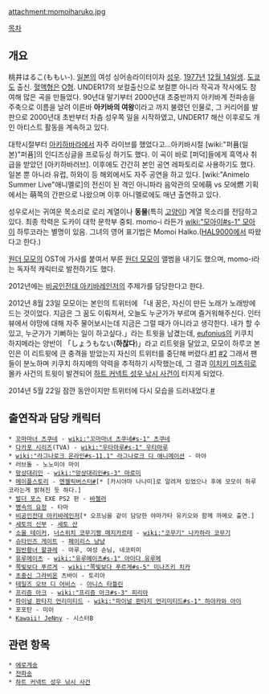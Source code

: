 attachment:momoiharuko.jpg

[[목차]]
== 개요 ==
桃井はるこ(ももい-). [[일본]]의 여성 싱어송라이터이자 [[성우]]. [[1977년]] [[12월 14일]]생. [[도쿄]]도 출신. [[혈액형]]은 [[O형]]. UNDER17의 보컬출신으로 보컬뿐 아니라 작곡과 작사에도 참여해 많은 곡을 만들었다. 90년대 말기부터 2000년대 초중반까지 아키바계 전파송을 주축으로 이름을 날려 이른바 '''아키바의 여왕'''이라고 까지 불렸던 인물로, 그 커리어를 발판으로 2000년대 초반부터 차츰 성우쪽 일을 시작하였고, UNDER17 해산 이후로도 개인 아티스트 활동을 계속하고 있다.

대학시절부터 [[아키하바라]]에서 자주 라이브를 했었다고...아키바시절 [wiki:"퍼퓸(일본)"퍼퓸]의 인디즈싱글을 프로듀싱 하기도 했다. 이 곡이 바로 [퍼덕]들에게 흑역사 취급을 받았던 [아키하바러브]. 이후에도 간간히 본인 공연 레파토리로 사용하기도 했다. 
일본 뿐 아니라 유럽, 하와이 등 해외에서도 자주 공연을 하고 있다. [wiki:"Animelo Summer Live"애니멜로]의 전신이 된 격인 아니파라 음악관의 모에萌 vs 모에燃 기획에서는 萌쪽의 간판으로 나왔으며 이후 아니멜로에도 매년 출연하고 있다.

성우로서는 귀여운 목소리로 로리 계열이나 '''동물'''(특히 [[고양이]]) 계열 목소리를 전담하고 있다. 최종 학력은 도카이 대학 문학부 중퇴. momo-i 라든가 [[wiki:"모아이#s-1" 모아이]] 하루코라는 별명이 있음. 그녀의 영어 표기법은 Momoi Halko.([[HAL9000]]에서 따왔다고 한다.)

[[원더 모모]]의 OST에 가사를 붙여서 부른 [[원더 모모이]] 앨범을 내기도 했으며, momo-i라는 독자적 캐릭터로 발전하기도 했다.

2012년에는 [[비공인전대 아키바레인저]]의 주제가를 담당한다고 한다.

2012년 8월 23일 모모이는 본인의 트위터에 「내 꿈은, 자신이 만든 노래가 노래방에 드는 것이었다. 지금은 그 꿈도 이뤄져서, 오늘도 누군가가 부르며 즐거워해주신다. 인터뷰에서 야망에 대해 자주 물어보시는데 지금은 그럴 때가 아니라고 생각한다. 내가 할 수 있고, 누군가가 기뻐하는 일이 하고싶다.」라는 트윗을 남겼는데, [[eufonius]]의 키쿠치 하지메라는 양반이 「しょうもない('''하찮다''')」라고 리트윗을 달았고, 모모이 하루코 본인은 이 리트윗에 큰 충격을 받았는지 자신의 트위터를 중단해 버렸다.[http://ayuring00.egloos.com/728198 #1] [http://bbs2.ruliweb.daum.net/gaia/do/ruliweb/family/229/read?articleId=15188992&bbsId=G005&itemId=74&pageIndex=11 #2] 그래서 팬들이 분노하며 키쿠치 하지메의 약력을 추적하기 시작했는데, 그 결과 [[이치키 미츠히로]] 몰카 사건의 트윗이 발견되어 [[하트 커넥트 성우 낚시 사건]]이 터지게 되었다.

2014년 5월 22일 잠깐 동안이지만 트위터에 다시 모습을 드러내었다.[http://ayuring00.egloos.com/1028709 #]
== 출연작과 담당 캐릭터 ==
 * [[꼬마마녀 츠쿠네]] - [[wiki:"꼬마마녀 츠쿠네#s-1" 츠쿠네]]
 * [[다카포 시리즈]](TVA) - [[wiki:"우타마루#s-1" 우타마루]]
 * [[wiki:"라그나로크 온라인#s-11.1" 라그나로크 디 애니메이션]] - 마야
 * 러브돌 - 노노미야 마이
 * [[망상대리인]] - [[wiki:"망상대리인#s-3" 마로미]]
 * [[메이플스토리]] - [[엔젤릭버스터]][http://blog.naver.com/tmvhsw/120180773064 #][* [카시야마 나나미]로 알려져 있었으나 후에 모모이 하루코라는게 밝혀진 듯 하다.]
 * [[발더 포스]] EXE PS2 판 - [[바첼러]]
 * [[병속의 요정]] - 타마
 * [[비공인전대 아키바레인저]][* 오프닝을 같이 담당한 야마가타 유키오와 함께 까메오 출연.]
 * [[세토의 신부]] - [[세토 산]]
 * [[소울 테이커]], [[너스위치 코무기짱 매지카르테]] - [[wiki:"코무기" 나카하라 코무기]]
 * [[슈타인즈 게이트]] - [[페이리스 냥냥]]
 * [[원반황녀 왈큐레]] - 마루, 여성 손님, 네코미미
 * [[유루메이츠]] - [[wiki:"유루메이츠#s-1" 아이다 유루메]]
 * [[쪽빛보다 푸르게]] - [[wiki:"쪽빛보다 푸르게#s-5" 미나즈키 치카]]
 * [[초중신 그라비온]] 츠바이 - 토리아
 * [[테일즈 오브 디 어비스]] - [[아니스 타틀린]]
 * [[프리즘 아크]] - [[wiki:"프리즘 아크#s-3" 피리아]]
 * [[파이널 판타지 언리미티드]] - [[wiki:"파이널 판타지 언리미티드#s-1" 하야카와 아이]]
 * 포포탄 - 미이
 * [[Kawaii! JeNny]] - 시스터B

== 관련 항목 ==
 * [[에로게송]]
 * [[전파송]]
 * [[하트 커넥트 성우 낚시 사건]]
